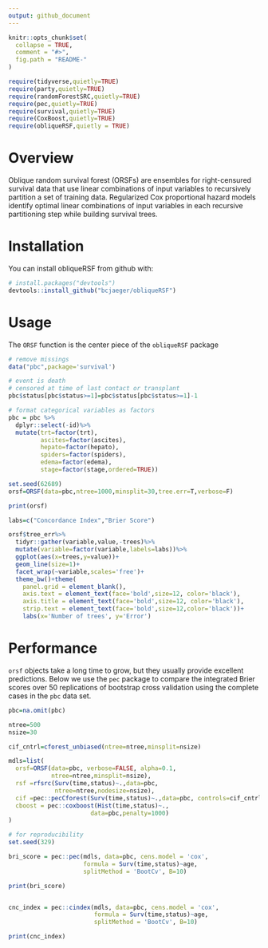 ```yaml
---
output: github_document
---
```


<!-- README.md is generated from README.Rmd. Please edit that file -->

```r
knitr::opts_chunk$set(
  collapse = TRUE,
  comment = "#>",
  fig.path = "README-"
)

require(tidyverse,quietly=TRUE)
require(party,quietly=TRUE)
require(randomForestSRC,quietly=TRUE)
require(pec,quietly=TRUE)
require(survival,quietly=TRUE)
require(CoxBoost,quietly=TRUE)
require(obliqueRSF,quietly = TRUE)

```



# Overview

Oblique random survival forest (ORSFs) are ensembles for right-censured survival data that use linear combinations of input variables to recursively partition a set of training data. Regularized Cox proportional hazard models identify optimal linear combinations of input variables in each recursive partitioning step while building survival trees.

# Installation

You can install obliqueRSF from github with:

```r
# install.packages("devtools")
devtools::install_github("bcjaeger/obliqueRSF")
```


# Usage

The `ORSF` function is the center piece of the `obliqueRSF` package 


```r

# remove missings
data("pbc",package='survival')

# event is death
# censored at time of last contact or transplant
pbc$status[pbc$status>=1]=pbc$status[pbc$status>=1]-1

# format categorical variables as factors
pbc = pbc %>% 
  dplyr::select(-id)%>%
  mutate(trt=factor(trt),
         ascites=factor(ascites),
         hepato=factor(hepato),
         spiders=factor(spiders),
         edema=factor(edema),
         stage=factor(stage,ordered=TRUE))

set.seed(62689)
orsf=ORSF(data=pbc,ntree=1000,minsplit=30,tree.err=T,verbose=F)

print(orsf)

labs=c("Concordance Index","Brier Score")

orsf$tree_err%>%
  tidyr::gather(variable,value,-trees)%>%
  mutate(variable=factor(variable,labels=labs))%>%
  ggplot(aes(x=trees,y=value))+
  geom_line(size=1)+
  facet_wrap(~variable,scales='free')+
  theme_bw()+theme(
    panel.grid = element_blank(),
    axis.text = element_text(face='bold',size=12, color='black'),
    axis.title = element_text(face='bold',size=12, color='black'),
    strip.text = element_text(face='bold',size=12,color='black'))+
    labs(x='Number of trees', y='Error')

```

# Performance

`orsf` objects take a long time to grow, but they usually provide excellent predictions. Below we use the `pec` package to compare the integrated Brier scores over 50 replications of bootstrap cross validation using the complete cases in the `pbc` data set.

```r

pbc=na.omit(pbc)

ntree=500
nsize=30

cif_cntrl=cforest_unbiased(ntree=ntree,minsplit=nsize)

mdls=list(
  orsf=ORSF(data=pbc, verbose=FALSE, alpha=0.1,
            ntree=ntree,minsplit=nsize),
  rsf =rfsrc(Surv(time,status)~.,data=pbc,
             ntree=ntree,nodesize=nsize),
  cif =pec::pecCforest(Surv(time,status)~.,data=pbc, controls=cif_cntrl),
  cboost = pec::coxboost(Hist(time,status)~.,
                       data=pbc,penalty=1000)
)

# for reproducibility
set.seed(329) 

bri_score = pec::pec(mdls, data=pbc, cens.model = 'cox',
                     formula = Surv(time,status)~age, 
                     splitMethod = 'BootCv', B=10)

print(bri_score)


cnc_index = pec::cindex(mdls, data=pbc, cens.model = 'cox',
                        formula = Surv(time,status)~age, 
                        splitMethod = 'BootCv', B=10)

print(cnc_index)


```



